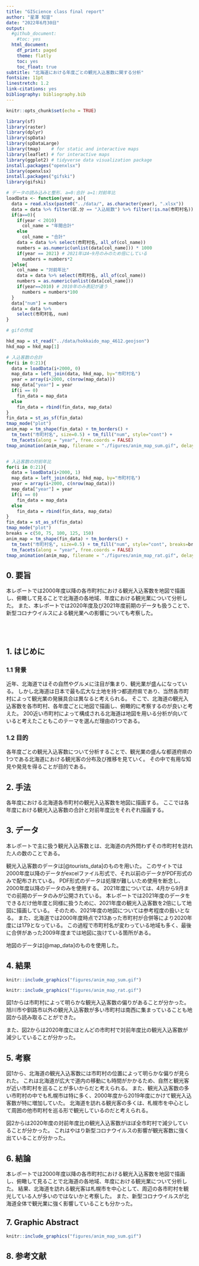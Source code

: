 ```yaml
---
title: "GIScience class final report"
author: "星澤 知宙"
date: "2022年6月30日"
output:
  #github_document:
    #toc: yes
  html_document:
    df_print: paged
    theme: flatly
    toc: yes
    toc_float: true
subtitle: "北海道における年度ごとの観光入込客数に関する分析"
fontsize: 11pt
linestretch: 1.2
link-citations: yes
bibliography: bibliography.bib
---
```


```r
knitr::opts_chunk$set(echo = TRUE)
```

```r
library(sf)
library(raster)
library(dplyr)
library(spData)
library(spDataLarge)
library(tmap)    # for static and interactive maps
library(leaflet) # for interactive maps
library(ggplot2) # tidyverse data visualization package
install.packages("openxlsx")
library(openxlsx)
install.packages("gifski")
library(gifski)
```

```r
# データの読み込みと整形. a=0:合計 a=1:対前年比
loadData <- function(year, a){
  data = read.xlsx(paste0("../data/", as.character(year), ".xlsx"))
  data = data %>% filter(区.分 == "入込総数") %>% filter(!is.na(市町村名))
  if(a==0){
    if(year < 2010)
      col_name = "年間合計"
    else
      col_name = "合計"
    data = data %>% select(市町村名, all_of(col_name))
    numbers = as.numeric(unlist(data[col_name])) * 1000
    if(year == 2021) # 2021年は4~9月のみのため倍にしている
      numbers = numbers*2
  }else{
    col_name = "対前年比"
    data = data %>% select(市町村名, all_of(col_name))
    numbers = as.numeric(unlist(data[col_name]))
    if(year==2010) # 2010年のみ表記が違う
      numbers = numbers*100
  }  
  data["num"] = numbers
  data = data %>%
    select(市町村名, num)
}
```

```r
# gifの作成

hkd_map = st_read("../data/hokkaido_map_4612.geojson")
hkd_map = hkd_map[1]

# 入込客数の合計
for(i in 0:21){
  data = loadData(i+2000, 0)
  map_data = left_join(data, hkd_map, by="市町村名")
  year = array(i+2000, c(nrow(map_data)))
  map_data["year"] = year
  if(i == 0)
    fin_data = map_data
  else
    fin_data = rbind(fin_data, map_data)
}
fin_data = st_as_sf(fin_data)
tmap_mode("plot")
anim_map = tm_shape(fin_data) + tm_borders() + 
  tm_text("市町村名", size=0.5) + tm_fill("num", style="cont") +
  tm_facets(along = "year", free.coords = FALSE)
tmap_animation(anim_map, filename = "./figures/anim_map_sum.gif", delay = 60)


# 入込客数の対前年比
for(i in 0:21){
  data = loadData(i+2000, 1)
  map_data = left_join(data, hkd_map, by="市町村名")
  year = array(i+2000, c(nrow(map_data)))
  map_data["year"] = year
  if(i == 0)
    fin_data = map_data
  else
    fin_data = rbind(fin_data, map_data)
}
fin_data = st_as_sf(fin_data)
tmap_mode("plot")
breaks = c(50, 75, 100, 125, 150)
anim_map = tm_shape(fin_data) + tm_borders() + 
  tm_text("市町村名", size=0.5) + tm_fill("num", style="cont", breaks=breaks) +
  tm_facets(along = "year", free.coords = FALSE)
tmap_animation(anim_map, filename = "./figures/anim_map_rat.gif", delay = 60)
```


## 0. 要旨
本レポートでは2000年度以降の各市町村における観光入込客数を地図で描画し、俯瞰して見ることで北海道の各地域、年度における観光業について分析した。
また、本レポートでは2020年度及び2021年度前期のデータも扱うことで、新型コロナウイルスによる観光業への影響についても考察した。

<br>
<br>

## 1. はじめに
### 1.1 背景
近年、北海道ではその自然やグルメに注目が集まり、観光業が盛んになっている。
しかし北海道は日本で最も広大な土地を持つ都道府県であり、当然各市町村によって観光業の発展具合は異なると考えられる。
そこで、北海道の観光入込客数を各市町村、各年度ごとに地図で描画し、俯瞰的に考察するのが良いと考えた。
200近い市町村によって構成される北海道は地図を用いる分析が向いていると考えたこともこのテーマを選んだ理由の1つである。

### 1.2 目的
各年度ごとの観光入込客数について分析することで、観光業の盛んな都道府県の1つである北海道における観光客の分布及び推移を見ていく。
その中で有用な知見や発見を得ることが目的である。

## 2. 手法
各年度における北海道各市町村の観光入込客数を地図に描画する。
ここでは各年度における観光入込客数の合計と対前年度比をそれぞれ描画する。

## 3. データ
本レポートで主に扱う観光入込客数とは、北海道の内外問わずその市町村を訪れた人の数のことである。

観光入込客数のデータは[@tourists_data]のものを用いた。
このサイトでは2000年度以降のデータがexcelファイル形式で、それ以前のデータがPDF形式のみで配布されている。
PDF形式のデータは処理が難しいため使用を断念し、2000年度以降のデータのみを使用する。
2021年度については、4月から9月までの前期のデータのみが公開されている。
本レポートでは2021年度のデータをできるだけ他年度と同様に扱うために、2021年度の観光入込客数を2倍にして地図に描画している。
そのため、2021年度の地図については参考程度の扱いとなる。
また、北海道では2000年度時点で213あった市町村が合併等により2020年度には179となっている。
この過程で市町村名が変わっている地域も多く、最後に合併があった2009年度までは地図に抜けている箇所がある。

地図のデータは[@map_data]のものを使用した。

## 4. 結果
```r
knitr::include_graphics("figures/anim_map_sum.gif")
```

```r
knitr::include_graphics("figures/anim_map_rat.gif")
```

図1からは市町村によって明らかな観光入込客数の偏りがあることが分かった。
旭川市や釧路市以外の観光入込客数が多い市町村は南西に集まっていることも地図から読み取ることができた。

また、図2からは2020年度にほとんどの市町村で対前年度比の観光入込客数が減少していることが分かった。

## 5. 考察
図1から、北海道の観光入込客数には市町村の位置によって明らかな偏りが見られた。
これは北海道が広大で道内の移動にも時間がかかるため、自然と観光客が近い市町村を巡ることが多いからだと考えられる。
また、観光入込客数の多い市町村の中でも札幌市は特に多く、2000年度から2019年度にかけて観光入込客数が特に増加していた。
北海道を訪れる観光客の多くは、札幌市を中心として周囲の他市町村を巡る形で観光しているのだと考えられる。

図2からは2020年度の対前年度比の観光入込客数がほぼ全市町村で減少していることが分かった。
これはやはり新型コロナウイルスの影響が観光客数に強く出ていることが分かった。

## 6. 結論
本レポートでは2000年度以降の各市町村における観光入込客数を地図で描画し、俯瞰して見ることで北海道の各地域、年度における観光業について分析した。
結果、北海道を訪れる観光客は札幌市を中心として、周辺の各市町村を観光している人が多いのではないかと考察した。
また、新型コロナウイルスが北海道全体で観光業に強く影響していることも分かった。

## 7. Graphic Abstract
```r
knitr::include_graphics("figures/anim_map_sum.gif")
```

## 8. 参考文献